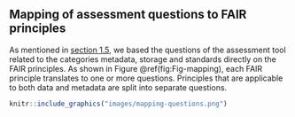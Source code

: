 ## Mapping of assessment questions to FAIR principles 

As mentioned in [section 1.5](#fair-assessment-of-your-data), we based the questions of the assessment tool related to the categories metadata, storage and standards directly on the FAIR principles. As shown in Figure \@ref(fig:Fig-mapping), each FAIR principle translates to one or more questions. Principles that are applicable to both data and metadata are split into separate questions.

```r

knitr::include_graphics("images/mapping-questions.png")

```

<div>